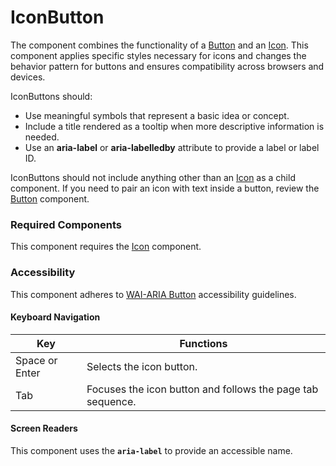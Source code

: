 
<Meta title="Components/IconButton/IconButton" />

# IconButton

The component combines the functionality of a [Button](./?path=/docs/components-button--default) and an [Icon](./?path=/story/components-icon--default). 
This component applies specific styles necessary for icons and changes the behavior pattern for buttons and ensures compatibility across browsers and devices. 

IconButtons should:
- Use meaningful symbols that represent a basic idea or concept.
- Include a title rendered as a tooltip when more descriptive information is needed.
- Use an **aria-label** or **aria-labelledby** attribute to provide a label or label ID.

IconButtons should not include anything other than an [Icon](.?path=/docs/components-icon--default) as a child component. If you need to pair an icon with text inside a button, review the [Button](./?path=/docs/components-button--default) component.

### Required Components

This component requires the [Icon](./?path=/story/components-icon--default) component. 

### Accessibility
This component adheres to [WAI-ARIA Button](https://www.w3.org/TR/wai-aria-practices-1.1/examples/button/button.html) accessibility guidelines.

#### Keyboard Navigation

| Key | Functions |
| ---- | ---- |
| Space or Enter | Selects the icon button. |
| Tab | Focuses the icon button and follows the page tab sequence. |

#### Screen Readers

This component uses the **`aria-label`** to provide an accessible name.
